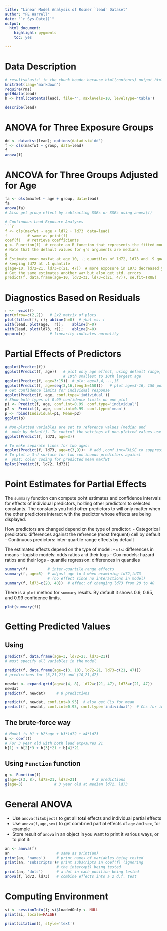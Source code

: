 ```yaml
---
title: "Linear Model Analysis of Rosner `lead` Dataset"
author: "FE Harrell"
date: "`r Sys.Date()`"
output:
  html_document:
    highlight: pygments
    toc: yes

---
```

# Data Description
```r
# results='asis' in the chunk header because html(contents) output html directly
knitrSet(lang='markdown')
require(rms)
getHdata(lead)
h <- html(contents(lead), file='', maxlevels=10, levelType='table')
```
```r
describe(lead)
```

# ANOVA for Three Exposure Groups
```r
dd <- datadist(lead); options(datadist='dd')
f <- ols(maxfwt ~ group, data=lead)
f
anova(f)
```

# ANCOVA for Three Groups Adjusted for Age
```r
fa <- ols(maxfwt ~ age + group, data=lead)
fa
anova(fa)
# Also get group effect by subtracting SSRs or SSEs using anova(f)

# Continuous Lead Exposure Analyses
```r
f <- ols(maxfwt ~ age + ld72 + ld73, data=lead)
f         # same as print(f)
coef(f)   # retrieve coefficients
g <- Function(f)  # create an R function that represents the fitted model
# Note that the default values for g's arguments are medians
g
# Estimate mean maxfwt at age 10, .1 quantiles of ld72, ld73 and .9 quantile of ld73
# keeping ld72 at .1 quantile
g(age=10, ld72=21, ld73=c(21, 47))  # more exposure in 1973 decreased y by 6
# Get the same estimates another way but also get std. errors
predict(f, data.frame(age=10, ld72=21, ld73=c(21, 47)), se.fit=TRUE)
```

# Diagnostics Based on Residuals
```r
r <- resid(f)
par(mfrow=c(2,2))   # 2x2 matrix of plots
plot(fitted(f), r); abline(h=0)  # yhat vs. r
with(lead, plot(age,  r));    abline(h=0)
with(lead, plot(ld73, r));    abline(h=0)
qqnorm(r)           # linearity indicates normality
```

# Partial Effects of Predictors
```r
ggplot(Predict(f))
ggplot(Predict(f, age))   # plot only age effect, using default range,
                          # 10th smallest to 10th largest age
ggplot(Predict(f, age=3:15))  # plot age=3,4,...,15
ggplot(Predict(f, age=seq(3,16,length=150)))   # plot age=3-16, 150 points
# Get confidence limits for individual response
ggplot(Predict(f, age, conf.type='individual'))
# Show both types of 0.99 confidence limits on one plot
p1 <- Predict(f, age, conf.int=0.99, conf.type='individual')
p2 <- Predict(f, age, conf.int=0.99, conf.type='mean')
p <- rbind(Individual=p1, Mean=p2)
ggplot(p)

# Non-plotted variables are set to reference values (median and
#  mode by default). To control the settings of non-plotted values use e.g.
ggplot(Predict(f, ld73, age=3))

# To make separate lines for two ages:
ggplot(Predict(f, ld73, age=c(3,9)))  # add ,conf.int=FALSE to suppress conf. bands
# To plot a 3-d surface for two continuous predictors against
#  yhat; color coding for predicted mean maxfwt
bplot(Predict(f, ld72, ld73))
```

# Point Estimates for Partial Effects
The `summary` function can compute point estimates and confidence
intervals for effects of individual predictors, holding other
predictors to selected constants.  The constants you hold other
predictors to will only matter when the other predictors interact with
the predictor whose effects are being displayed.

How predictors are changed depend on the type of predictor:
- Categorical predictors: differences against the reference (most
  frequent) cell by default
- Continuous predictors: inter-quartile-range effects by default

The estimated effects depend on the type of model:
- `ols`: differences in means
- logistic models: odds ratios and their logs
- Cox models: hazard ratios and their logs
- quantile regression: differences in quantiles

```r
summary(f)         # inter-quartile-range effects
summary(f, age=5)  # adjust age to 5 when examining ld72,ld73
                   # (no effect since no interactions in model)
summary(f, ld73=c(20, 40))  # effect of changing ld73 from 20 to 40
```
There is a `plot` method for `summary` results.  By default it
shows 0.9, 0.95, and 0.99 confidence limits.
```r
plot(summary(f))
```

# Getting Predicted Values
## Using \co{predict}
```r
predict(f, data.frame(age=3, ld72=21, ld73=21))
# must specify all variables in the model

predict(f, data.frame(age=c(3, 10), ld72=21, ld73=c(21, 47)))
# predictions for (3,21,21) and (10,21,47)

newdat <- expand.grid(age=c(4, 8), ld72=c(21, 47), ld73=c(21, 47))
newdat
predict(f, newdat)     # 8 predictions

predict(f, newdat, conf.int=0.95)  # also get CLs for mean
predict(f, newdat, conf.int=0.95, conf.type='individual')  # CLs for indiv.
```
## The brute-force way
```r
# Model is b1 + b2*age + b3*ld72 + b4*ld73
b <- coef(f)
# For 3 year old with both lead exposures 21
b[1] + b[2]*3 + b[3]*21 + b[4]*21
```

## Using `Function` function
```r
g <- Function(f)
g(age=c(3, 8), ld72=21, ld73=21)       # 2 predictions
g(age=3)              # 3 year old at median ld72, ld73
```

# General ANOVA
- Use `anova(fitobject)` to get all total effects and
  individual partial effects
- Use `anova(f,age,sex)` to get combined partial effects of
  `age` and `sex`, for example
- Store result of `anova` in an object in you want to print it
  various ways, or to plot it:
  
```r
an <- anova(f)
an                     # same as print(an)
print(an, 'names')     # print names of variables being tested
print(an, 'subscripts')# print subscripts in coef(f) (ignoring
                       # the intercept) being tested
print(an, 'dots')      # a dot in each position being tested
anova(f, ld72, ld73)   # combine effects into a 2 d.f. test
```

# Computing Environment
```r
si <- sessionInfo(); si$loadedOnly <- NULL
print(si, locale=FALSE)
```
```r
print(citation(), style='text')
```
